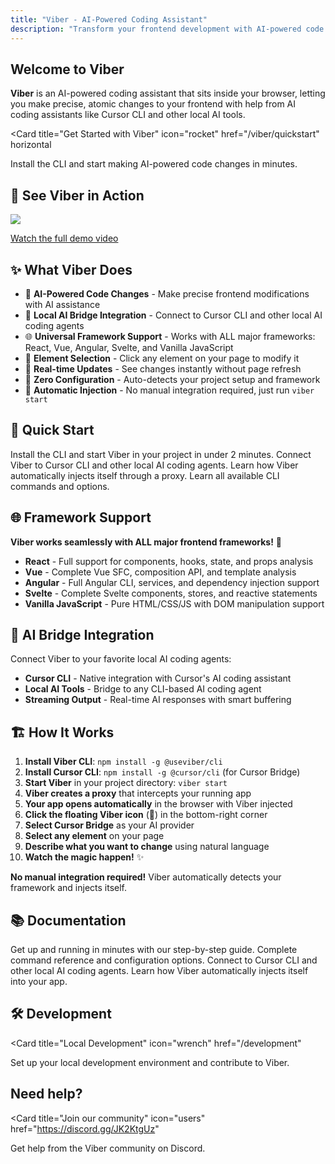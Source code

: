 ```yaml
---
title: "Viber - AI-Powered Coding Assistant"
description: "Transform your frontend development with AI-powered code changes"
---
```


## Welcome to Viber

**Viber** is an AI-powered coding assistant that sits inside your browser, letting you make precise, atomic changes to your frontend with help from AI coding assistants like Cursor CLI and other local AI tools.

<Card
  title="Get Started with Viber"
  icon="rocket"
  href="/viber/quickstart"
  horizontal
>
  Install the CLI and start making AI-powered code changes in minutes.
</Card>

## 🎥 See Viber in Action

<div>
  <a href="https://www.loom.com/share/4855c913cc8d4a5d8bed4ad044e6a629">
    <img style="max-width:300px;" src="https://cdn.loom.com/sessions/thumbnails/4855c913cc8d4a5d8bed4ad044e6a629-66c77afb5c288c7e-full-play.gif">
  </a>
  <p><a href="https://www.loom.com/share/4855c913cc8d4a5d8bed4ad044e6a629">Watch the full demo video</a></p>
</div>

## ✨ What Viber Does

- 🤖 **AI-Powered Code Changes** - Make precise frontend modifications with AI assistance
- 🔌 **Local AI Bridge Integration** - Connect to Cursor CLI and other local AI coding agents
- 🌐 **Universal Framework Support** - Works with ALL major frameworks: React, Vue, Angular, Svelte, and Vanilla JavaScript
- 🎯 **Element Selection** - Click any element on your page to modify it
- 🔄 **Real-time Updates** - See changes instantly without page refresh
- 🚀 **Zero Configuration** - Auto-detects your project setup and framework
- 🔧 **Automatic Injection** - No manual integration required, just run `viber start`

## 🚀 Quick Start

<Columns cols={2}>
  <Card
    title="Install & Start"
    icon="download"
    href="/viber/quickstart"
  >
    Install the CLI and start Viber in your project in under 2 minutes.
  </Card>
  <Card
    title="AI Bridge Setup"
    icon="brain"
    href="/viber/ai-bridge"
  >
    Connect Viber to Cursor CLI and other local AI coding agents.
  </Card>
  <Card
    title="How It Works"
    icon="puzzle-piece"
    href="/viber/plugin"
  >
    Learn how Viber automatically injects itself through a proxy.
  </Card>
  <Card
    title="CLI Commands"
    icon="terminal"
    href="/viber/cli"
  >
    Learn all available CLI commands and options.
  </Card>
</Columns>

## 🌐 Framework Support

**Viber works seamlessly with ALL major frontend frameworks!** 🎯

- **React** - Full support for components, hooks, state, and props analysis
- **Vue** - Complete Vue SFC, composition API, and template analysis
- **Angular** - Full Angular CLI, services, and dependency injection support
- **Svelte** - Complete Svelte components, stores, and reactive statements
- **Vanilla JavaScript** - Pure HTML/CSS/JS with DOM manipulation support

## 🔌 AI Bridge Integration

Connect Viber to your favorite local AI coding agents:

- **Cursor CLI** - Native integration with Cursor's AI coding assistant
- **Local AI Tools** - Bridge to any CLI-based AI coding agent
- **Streaming Output** - Real-time AI responses with smart buffering

## 🏗️ How It Works

1. **Install Viber CLI**: `npm install -g @useviber/cli`
2. **Install Cursor CLI**: `npm install -g @cursor/cli` (for Cursor Bridge)
3. **Start Viber** in your project directory: `viber start`
4. **Viber creates a proxy** that intercepts your running app
5. **Your app opens automatically** in the browser with Viber injected
6. **Click the floating Viber icon** (🤖) in the bottom-right corner
7. **Select Cursor Bridge** as your AI provider
8. **Select any element** on your page
9. **Describe what you want to change** using natural language
10. **Watch the magic happen!** ✨

**No manual integration required!** Viber automatically detects your framework and injects itself.

## 📚 Documentation

<CardGroup cols={2}>
<Card title="Quickstart Guide" icon="rocket" href="/viber/quickstart">
  Get up and running in minutes with our step-by-step guide.
</Card>

<Card title="CLI Reference" icon="terminal" href="/viber/cli">
  Complete command reference and configuration options.
</Card>

<Card title="AI Bridge Setup" icon="brain" href="/viber/ai-bridge">
  Connect to Cursor CLI and other local AI coding agents.
</Card>

<Card title="Universal Plugin" icon="puzzle-piece" href="/viber/plugin">
  Learn how Viber automatically injects itself into your app.
</Card>
</CardGroup>

## 🛠️ Development

<Card
  title="Local Development"
  icon="wrench"
  href="/development"
>
  Set up your local development environment and contribute to Viber.
</Card>

## Need help?

<Card
  title="Join our community"
  icon="users"
  href="https://discord.gg/JK2KtgUz"
>
  Get help from the Viber community on Discord.
</Card>
